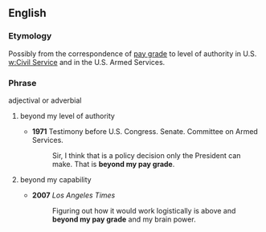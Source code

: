 ==English==
===Etymology===
Possibly from the correspondence of [[pay grade]] to level of authority in U.S. [[w:Civil Service]] and in the U.S. Armed Services.
===Phrase===
adjectival or adverbial
# {{idiom}} beyond my level of authority
#*'''1971''' Testimony before U.S. Congress. Senate. Committee on Armed Services.
#*:Sir, I think that is a policy decision only the President can make. That is '''beyond my pay grade'''. 
# {{idiom}} beyond my capability
#*'''2007''' ''Los Angeles Times''
#*:Figuring out how it would work logistically is above and '''beyond my pay grade''' and my brain power.